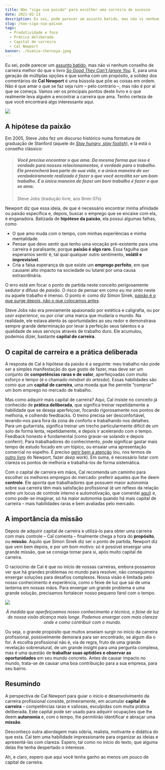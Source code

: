 ```yaml
---
title: Não "siga sua paixão" para escolher uma carreira de sucesso
date: 2021-02-13
description: Eu sei, pode parecer um assunto batido, mas não vi nenhum conselho de carreira melhor do que o livro So Good They Can’t Ignore You. E, para uma geração de múltiplas opções e que sonha com um propósito, a solidez dos comentários de Cal Newport é uma bússola que põe as coisas em ordem.
slug: /nao-siga-sua-paixao
tags:
  - Produtividade e foco
  - Prática deliberada
  - Capital de carreira
  - Cal Newport
banner: ./ksenia-chernaya.jpeg
---
```


Eu sei, pode parecer um [assunto batido](https://www.gazetadopovo.com.br/vozes/voce-amanha/siga-sua-paixao-e-um-pessimo-conselho-de-carreira/), mas não vi nenhum conselho de carreira melhor do que o livro *[So Good They Can’t Ignore You](https://www.amazon.com/gp/product/1455509124/ref=as_li_qf_asin_il_tl?ie=UTF8&tag=stuhac-20&creative=9325&linkCode=as2&creativeASIN=1455509124&linkId=ad420ef1e8cfd751a3b725c0ba8ee0bb)*. E, para uma geração de múltiplas opções e que sonha com um propósito, a solidez dos comentários de **Cal Newport** é uma bússola que põe as coisas em ordem. Não é que amar o que se faz seja ruim – pelo contrário –, mas não é por aí que se começa. Vamos ver os principais pontos deste livro e o que realmente leva alguém a encontrar a carreira que ama. Tenho certeza de que você encontrará algo interessante aqui.

![](./capa-so-good.png)

## A hipótese da paixão

Em 2005, Steve Jobs fez um discurso histórico numa formatura de graduação de Stanford (aquele do *[Stay hungry, stay foolish](https://www.youtube.com/watch?v=yw5fuDMblYg)*), e lá está o conselho clássico:

> ##### Você precisa encontrar o que ama. Da mesma forma que isso é verdade para nossos relacionamentos, é verdade para o trabalho. Ele preencherá boa parte de sua vida, e a única maneira de ser verdadeiramente realizado é fazer o que você acredita ser um bom trabalho. E a única maneira de fazer um bom trabalho é fazer o que se ama.
> Steve Jobs (tradução livre, aos 8min 07s)

Newport diz que essa ideia, de que é necessário encontrar minha afinidade ou paixão específica e, depois, buscar o emprego que se encaixe com ela, é enganadora. Batizada de **hipótese da paixão**, ela possui algumas falhas, como

- O que amo muda com o tempo, com minhas experiências e minha mentalidade.
- Pensar que devo sentir que tenho uma vocação pré-existente para uma carreira é paralisante, porque **paixão é algo raro**. Essa fagulha que esperamos sentir é, tal qual qualquer outro sentimento, **volátil e imprevisível**.
- Cria a falsa esperança de que existe um **emprego perfeito**, em que causarei alto impacto na sociedade ou lutarei por uma causa extraordinária.

O erro está em focar o ponto de partida neste conceito perigosamente sedutor e difuso de *paixão*. O risco de pensar em como *eu me sinto* neste ou aquele trabalho é imenso. O ponto é: como diz Simon Sinek, [paixão é o que surge depois, não o que colocamos antes](https://www.youtube.com/watch?v=zoMQaru8zU4).

Steve Jobs não era previamente apaixonado por estética e caligrafia, ou por *user experience*, ou por criar uma marca que mudaria o mundo. Na realidade, ele estava atento às oportunidades ao seu redor e demonstrava sempre grande determinação por levar à perfeição seus talentos e a qualidade de seus serviços através de trabalho duro. Ele acumulou, podemos dizer, bastante **capital de carreira**.

## O capital de carreira e a prática deliberada

A resposta de Cal à hipótese da paixão é a seguinte: meu trabalho não pode ser a simples manifestação do que gosto de fazer, mas deve ser um conjunto de **competências raras e de valor**, aperfeiçoadas com muito esforço e tempo (é o chamado *mindset do artesão*). Essas habilidades são como que um **capital de carreira**, uma moeda que lhe permite “comprar” um bom emprego no mercado de trabalho.

Mas como adquirir mais capital de carreira? Aqui, Cal insiste no conceito já conhecido de **prática deliberada**, que significa treinar repetidamente a habilidade que se deseja aperfeiçoar, focando rigorosamente nos pontos de melhoria, e colhendo feedbacks. O treino precisa ser desconfortável, levando-nos para fora da zona de conforto e trabalhando nos detalhes. Para um guitarrista, significa treinar um trecho particularmente difícil de um solo de forma lenta, repetidamente, e depois ir acelerando com o tempo. Feedback honesto é fundamental (como gravar-se solando e depois conferir). Para trabalhadores do conhecimento, pode significar gastar mais tempo de estudo focado em um tópico, ou ensaiar uma apresentação comercial no espelho. É preciso [gerir bem a atenção](/mude-sua-visao-sobre-gestao-de-tempo) (ou, nos termos de [outro livro](https://www.amazon.com.br/dp/B00X7D8X8S/ref=dp-kindle-redirect?_encoding=UTF8&btkr=1) do Newport, fazer *deep work*). Em suma, é necessário listar com clareza os pontos de melhoria e trabalhá-los de forma sistemática.

Com o capital de carreira em mãos, Cal recomenda um caminho para escolher os melhores empregos do mercado: preferir aqueles que lhe deem **controle**. Ele aponta que trabalhadores que possuem maior autonomia sobre sua carreira têm mais satisfação profissional (é um reflexo da relação entre um locus de controle interno e automotivação, que comentei [aqui](/quem-sao-seus-concorrentes)) e, como pode-se imaginar, só há maior autonomia quando há mais capital de carreira – mais habilidades raras e bem avaliadas pelo mercado.

## A importância da missão

Depois de adquirir capital de carreira e utilizá-lo para obter uma carreira com mais controle – Cal comenta – finalmente chega a hora do **propósito**, ou **missão**. Aquilo que Simon Sinek diz ser o ponto de partida, Newport diz que vem bem depois, e por um bom motivo: só é possível enxergar uma grande missão, que se consiga tomar para si, após muito capital de carreira.

O raciocínio de Cal é que no início de nossas carreiras, embora possamos ver que há grandes problemas no mundo para resolver, não conseguimos enxergar soluções para desafios complexos. Nossa visão é limitada pelo nosso conhecimento e experiência, como o feixe de luz que sai de uma lanterna em nossas mãos. Para enxergar um grande problema e uma grande solução, precisamos fortalecer nosso pequeno farol com o tempo.

![](./ferdinand-stohr-unsplash.jpg)
<center><i>À medida que aperfeiçoamos nosso conhecimento e técnica, o feixe de luz de nossa visão alcança mais longe. Podemos enxergar com mais clareza onde e como contribuir com o mundo.</i></center>

Ou seja, o grande propósito que muitos anseiam surgir no início da carreira profissional, possivelmente demorará para ser encontrado, se algum dia o for. A escolha profissional não é, via de regra, fruto de uma grande revelação sobrenatural, de um grande insight para uma pergunta complexa, mas é uma questão de **trabalhar suas aptidões e observar as oportunidades** em seu mundo concreto. Antes de causar impacto no mundo, trata-se de causar uma boa contribuição para a sua empresa, para seu bairro.

## Resumindo

A perspectiva de Cal Newport para guiar o início e desenvolvimento da carreira profissional consiste, primeiramente, em acumular **capital de carreira** – competências raras e valiosas, esculpidas com muita prática deliberada. Este capital pode ser usado para adquirir ocupações que lhe deem **autonomia** e, com o tempo, lhe permitirão identificar e abraçar uma **missão**.

Desconheço outra abordagem mais sóbria, realista, motivante e didática do que esta. Cal tem uma habilidade impressionante para organizar as ideias e apresentá-las com clareza. Espero, tal como no início do texto, que alguma delas lhe tenha despertado o interesse.

Ah, e claro, espero que aqui você tenha ganho ao menos um pouco de capital de carreira.
